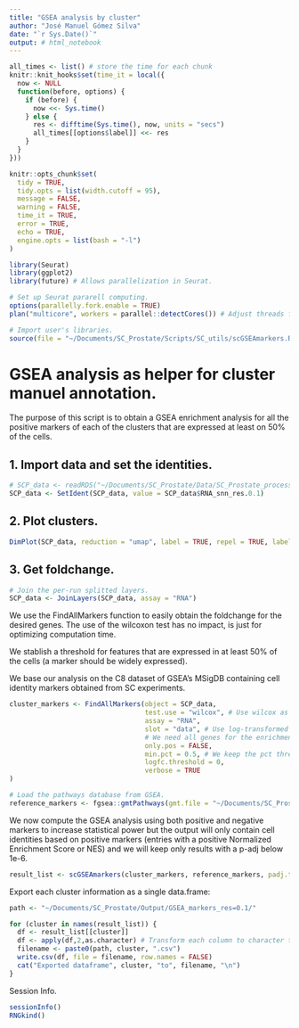 ```yaml
---
title: "GSEA analysis by cluster"
author: "José Manuel Gómez Silva"
date: "`r Sys.Date()`"
output: # html_notebook
---
```


```r
all_times <- list() # store the time for each chunk
knitr::knit_hooks$set(time_it = local({
  now <- NULL
  function(before, options) {
    if (before) {
      now <<- Sys.time()
    } else {
      res <- difftime(Sys.time(), now, units = "secs")
      all_times[[options$label]] <<- res
    }
  }
}))

knitr::opts_chunk$set(
  tidy = TRUE,
  tidy.opts = list(width.cutoff = 95),
  message = FALSE,
  warning = FALSE,
  time_it = TRUE,
  error = TRUE,
  echo = TRUE,
  engine.opts = list(bash = "-l")
)
```


```r
library(Seurat)
library(ggplot2)
library(future) # Allows parallelization in Seurat.

# Set up Seurat pararell computing.
options(parallelly.fork.enable = TRUE)
plan("multicore", workers = parallel::detectCores()) # Adjust threads for memory use.

# Import user's libraries.
source(file = "~/Documents/SC_Prostate/Scripts/SC_utils/scGSEAmarkers.R")
```


# GSEA analysis as helper for cluster manuel annotation.

The purpose of this script is to obtain a GSEA enrichment analysis for all the positive markers of each of the clusters that are expressed at least on 50% of the cells.

## 1. Import data and set the identities.

```r

# SCP_data <- readRDS("~/Documents/SC_Prostate/Data/SC_Prostate_processed.rds")
SCP_data <- SetIdent(SCP_data, value = SCP_data$RNA_snn_res.0.1)
```

## 2. Plot clusters.

```r

DimPlot(SCP_data, reduction = "umap", label = TRUE, repel = TRUE, label.size = 4) + theme(axis.title = element_text(size = 15), legend.text = element_text(size = 10), axis.text = element_text(size = 10)) + guides(colour = guide_legend(override.aes = list(size = 3)))
```

## 3. Get foldchange.

```r

# Join the per-run splitted layers.
SCP_data <- JoinLayers(SCP_data, assay = "RNA")
```


We use the FindAllMarkers function to easily obtain the foldchange for the desired genes. The use of the wilcoxon test has no impact, is just for optimizing computation time.

We stablish a threshold for features that are expressed in at least 50% of the cells (a marker should be widely expressed).

We base our analysis on the C8 dataset of GSEA's MSigDB containing cell identity markers obtained from SC experiments.

```r

cluster_markers <- FindAllMarkers(object = SCP_data,
                                  test.use = "wilcox", # Use wilcox as DE method as it is well-optimized with presto.
                                  assay = "RNA",
                                  slot = "data", # Use log-transformed CPMs.
                                  # We need all genes for the enrichment analysis:
                                  only.pos = FALSE,
                                  min.pct = 0.5, # We keep the pct threshold to avoid underrepresented genes.
                                  logfc.threshold = 0,
                                  verbose = TRUE
)

# Load the pathways database from GSEA.
reference_markers <- fgsea::gmtPathways(gmt.file = "~/Documents/SC_Prostate/Data/cell_markers_GSEA.gmt")
```
We now compute the GSEA analysis using both positive and negative markers to increase statistical power but the output will only contain cell identities based on positive markers (entries with a positive Normalized Enrichment Score or NES) and we will keep only results with a p-adj below 1e-6.

```r

result_list <- scGSEAmarkers(cluster_markers, reference_markers, padj.threshold = 1e-6, only.pos = TRUE, workers = parallel::detectCores())
```
Export each cluster information as a single data.frame:

```r

path <- "~/Documents/SC_Prostate/Output/GSEA_markers_res=0.1/"

for (cluster in names(result_list)) {
  df <- result_list[[cluster]]
  df <- apply(df,2,as.character) # Transform each column to character to avoid conflicts with lists.
  filename <- paste0(path, cluster, ".csv")
  write.csv(df, file = filename, row.names = FALSE)
  cat("Exported dataframe", cluster, "to", filename, "\n")
}

```

Session Info.

```r

sessionInfo()
RNGkind()
```